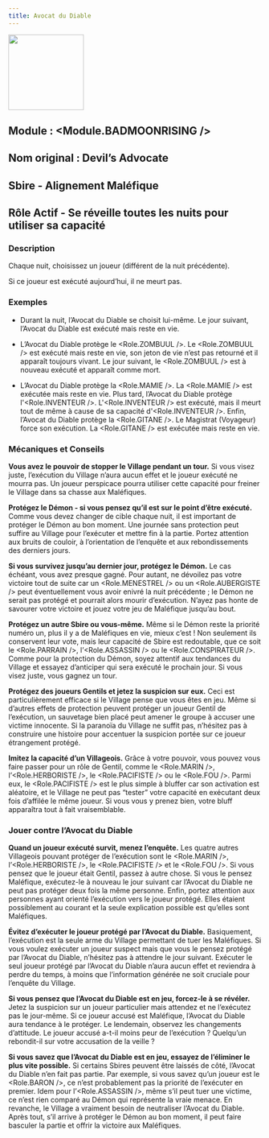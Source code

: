 ```yaml
---
title: Avocat du Diable
---
```



<img src='/img/blood-on-the-clocktower/roles/avocat_du_diable.png' height='150' />


## Module : <Module.BADMOONRISING />

## Nom original : Devil’s Advocate

## Sbire - Alignement Maléfique

## Rôle Actif - Se réveille toutes les nuits pour utiliser sa capacité

### Description

Chaque nuit, choisissez un joueur (différent de la nuit précédente).

Si ce joueur est exécuté aujourd’hui, il ne meurt pas.

### Exemples

- Durant la nuit, l’Avocat du Diable se choisit lui-même. Le jour suivant, l’Avocat du Diable est exécuté mais reste en vie.

- L’Avocat du Diable protège le <Role.ZOMBUUL />. Le <Role.ZOMBUUL /> est exécuté mais reste en vie, son jeton de vie n’est pas retourné et il apparaît toujours vivant. Le jour suivant, le <Role.ZOMBUUL /> est à nouveau exécuté et apparaît comme mort.

- L’Avocat du Diable protège la <Role.MAMIE />. La <Role.MAMIE /> est exécutée mais reste en vie. Plus tard, l’Avocat du Diable protège l'<Role.INVENTEUR />. L'<Role.INVENTEUR /> est exécuté, mais il meurt tout de même à cause de sa capacité d'<Role.INVENTEUR />. Enfin, l’Avocat du Diable protège la <Role.GITANE />. Le Magistrat (Voyageur) force son exécution. La <Role.GITANE /> est exécutée mais reste en vie.

### Mécaniques et Conseils

**Vous avez le pouvoir de stopper le Village pendant un tour.** Si vous visez juste, l’exécution du Village n’aura aucun effet et le joueur exécuté ne mourra pas. Un joueur perspicace pourra utiliser cette capacité pour freiner le Village dans sa chasse aux Maléfiques.

**Protégez le Démon - si vous pensez qu’il est sur le point d’être exécuté.** Comme vous devez changer de cible chaque nuit, il est important de protéger le Démon au bon moment. Une journée sans protection peut suffire au Village pour l’exécuter et mettre fin à la partie. Portez attention aux bruits de couloir, à l’orientation de l’enquête et aux rebondissements des derniers jours.

**Si vous survivez jusqu’au dernier jour, protégez le Démon.** Le cas échéant, vous avez presque gagné. Pour autant, ne dévoilez pas votre victoire tout de suite car un <Role.MENESTREL /> ou un <Role.AUBERGISTE /> peut éventuellement vous avoir enivré la nuit précédente ; le Démon ne serait pas protégé et pourrait alors mourir d’exécution. N’ayez pas honte de savourer votre victoire et jouez votre jeu de Maléfique jusqu’au bout.

**Protégez un autre Sbire ou vous-même.** Même si le Démon reste la priorité numéro un, plus il y a de Maléfiques en vie, mieux c’est ! Non seulement ils conservent leur vote, mais leur capacité de Sbire est redoutable, que ce soit le <Role.PARRAIN />, l’<Role.ASSASSIN /> ou le <Role.CONSPIRATEUR />. Comme pour la protection du Démon, soyez attentif aux tendances du Village et essayez d’anticiper qui sera exécuté le prochain jour. Si vous visez juste, vous gagnez un tour.

**Protégez des joueurs Gentils et jetez la suspicion sur eux.** Ceci est particulièrement efficace si le Village pense que vous êtes en jeu. Même si d’autres effets de protection peuvent protéger un joueur Gentil de l’exécution, un sauvetage bien placé peut amener le groupe à accuser une victime innocente. Si la paranoïa du Village ne suffit pas, n’hésitez pas à construire une histoire pour accentuer la suspicion portée sur ce joueur étrangement protégé.

**Imitez la capacité d’un Villageois.** Grâce à votre pouvoir, vous pouvez vous faire passer pour un rôle de Gentil, comme le <Role.MARIN />, l’<Role.HERBORISTE />, le <Role.PACIFISTE /> ou le <Role.FOU />. Parmi eux, le <Role.PACIFISTE /> est le plus simple à bluffer car son activation est aléatoire, et le Village ne peut pas “tester” votre capacité en exécutant deux fois d’affilée le même joueur. Si vous vous y prenez bien, votre bluff apparaîtra tout à fait vraisemblable.

### Jouer contre l’Avocat du Diable

**Quand un joueur exécuté survit, menez l’enquête.** Les quatre autres Villageois pouvant protéger de l’exécution sont le <Role.MARIN />, l’<Role.HERBORISTE />, le <Role.PACIFISTE /> et le <Role.FOU />. Si vous pensez que le joueur était Gentil, passez à autre chose. Si vous le pensez Maléfique, exécutez-le à nouveau le jour suivant car l’Avocat du Diable ne peut pas protéger deux fois la même personne. Enfin, portez attention aux personnes ayant orienté l’exécution vers le joueur protégé. Elles étaient possiblement au courant et la seule explication possible est qu’elles sont Maléfiques.

**Évitez d’exécuter le joueur protégé par l’Avocat du Diable.** Basiquement, l’exécution est la seule arme du Village permettant de tuer les Maléfiques. Si vous voulez exécuter un joueur suspect mais que vous le pensez protégé par l’Avocat du Diable, n’hésitez pas à attendre le jour suivant. Exécuter le seul joueur protégé par l’Avocat du Diable n’aura aucun effet et reviendra à perdre du temps, à moins que l’information générée ne soit cruciale pour l’enquête du Village.

**Si vous pensez que l’Avocat du Diable est en jeu, forcez-le à se révéler.** Jetez la suspicion sur un joueur particulier mais attendez et ne l’exécutez pas le jour-même. Si ce joueur accusé est Maléfique, l’Avocat du Diable aura tendance à le protéger. Le lendemain, observez les changements d’attitude. Le joueur accusé a-t-il moins peur de l’exécution ? Quelqu’un rebondit-il sur votre accusation de la veille ?

**Si vous savez que l’Avocat du Diable est en jeu, essayez de l’éliminer le plus vite possible.** Si certains Sbires peuvent être laissés de côté, l’Avocat du Diable n’en fait pas partie. Par exemple, si vous savez qu’un joueur est le <Role.BARON />, ce n’est probablement pas la priorité de l’exécuter en premier. Idem pour l’<Role.ASSASSIN />, même s’il peut tuer une victime, ce n’est rien comparé au Démon qui représente la vraie menace. En revanche, le Village a vraiment besoin de neutraliser l’Avocat du Diable. Après tout, s’il arrive à protéger le Démon au bon moment, il peut faire basculer la partie et offrir la victoire aux Maléfiques.

